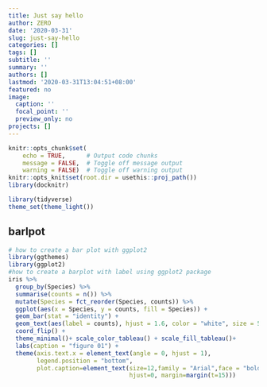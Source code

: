 ```yaml
---
title: Just say hello
author: ZERO
date: '2020-03-31'
slug: just-say-hello
categories: []
tags: []
subtitle: ''
summary: ''
authors: []
lastmod: '2020-03-31T13:04:51+08:00'
featured: no
image:
  caption: ''
  focal_point: ''
  preview_only: no
projects: []
---
```



```r
knitr::opts_chunk$set(
    echo = TRUE,      # Output code chunks
    message = FALSE,  # Toggle off message output 
    warning = FALSE)  # Toggle off warning output
knitr::opts_knit$set(root.dir = usethis::proj_path())
library(docknitr)

library(tidyverse)
theme_set(theme_light())
```

## barlpot

```r
# how to create a bar plot with ggplot2
library(ggthemes)
library(ggplot2)
#how to create a barplot with label using ggplot2 package
iris %>%
  group_by(Species) %>%
  summarise(counts = n()) %>%
  mutate(Species = fct_reorder(Species, counts)) %>%
  ggplot(aes(x = Species, y = counts, fill = Species)) +
  geom_bar(stat = "identity") +
  geom_text(aes(label = counts), hjust = 1.6, color = "white", size = 5) +
  coord_flip() +
  theme_minimal()+ scale_color_tableau() + scale_fill_tableau()+
  labs(caption = "figure 01") +
  theme(axis.text.x = element_text(angle = 0, hjust = 1),
        legend.position = "bottom",
        plot.caption=element_text(size=12,family = "Arial",face = "bold",
                                  hjust=0, margin=margin(t=15)))
```

